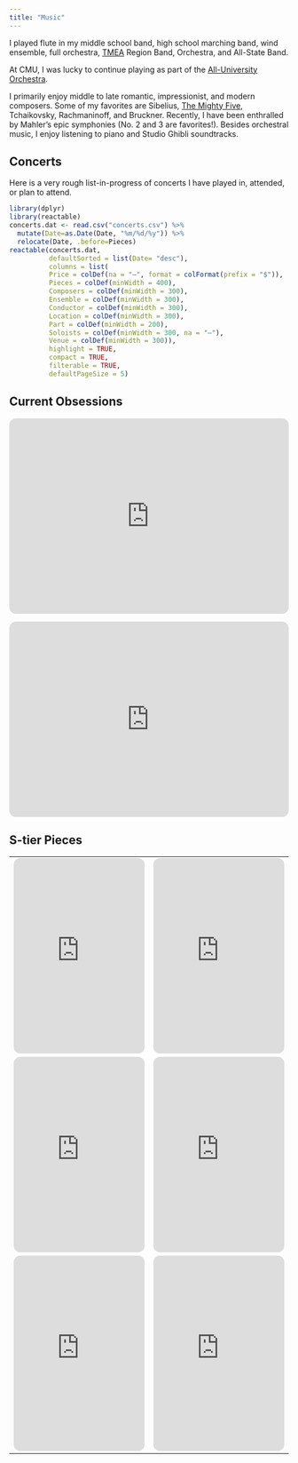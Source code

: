 ```yaml
---
title: "Music"
---
```


I played flute in my middle school band, high school marching band, wind ensemble, full orchestra, <a href=https://www.tmea.org/band/>TMEA</a> Region Band, Orchestra, and All-State Band. 

At CMU, I was lucky to continue playing as part of the <a href=http://alluniversityorchestra.org/>All-University Orchestra</a>. 

I primarily enjoy middle to late romantic, impressionist, and modern composers. Some of my favorites are Sibelius, <a href=https://en.wikipedia.org/wiki/The_Five_(composers)>The Mighty Five</a>, Tchaikovsky, Rachmaninoff, and Bruckner. Recently, I have been enthralled by Mahler's epic symphonies (No. 2 and 3 are favorites!). Besides orchestral music, I enjoy listening to piano and Studio Ghibli soundtracks. 

## Concerts 

Here is a very rough list-in-progress of concerts I have played in, attended, or plan to attend. 
```r
library(dplyr)
library(reactable)
concerts.dat <- read.csv("concerts.csv") %>% 
  mutate(Date=as.Date(Date, "%m/%d/%y")) %>% 
  relocate(Date, .before=Pieces)
reactable(concerts.dat, 
          defaultSorted = list(Date= "desc"), 
          columns = list(
          Price = colDef(na = "–", format = colFormat(prefix = "$")), 
          Pieces = colDef(minWidth = 400), 
          Composers = colDef(minWidth = 300), 
          Ensemble = colDef(minWidth = 300), 
          Conductor = colDef(minWidth = 300), 
          Location = colDef(minWidth = 300), 
          Part = colDef(minWidth = 200), 
          Soloists = colDef(minWidth = 300, na = "–"), 
          Venue = colDef(minWidth = 300)), 
          highlight = TRUE, 
          compact = TRUE, 
          filterable = TRUE, 
          defaultPageSize = 5)
```


## Current Obsessions 

<div>
  <iframe style="border-radius:12px" src="https://open.spotify.com/embed/album/3XOFx2A5iGm3L99jxWPexS?utm_source=generator" width="100%" height="352" frameBorder="0" allowfullscreen="" allow="autoplay; clipboard-write; encrypted-media; fullscreen; picture-in-picture" loading="lazy"></iframe>
</div>

<iframe style="border-radius:12px" src="https://open.spotify.com/embed/album/1AMFO2rMwxrPIYT4ZX4mlB?utm_source=generator" width="100%" height="352" frameBorder="0" allowfullscreen="" allow="autoplay; clipboard-write; encrypted-media; fullscreen; picture-in-picture" loading="lazy"></iframe>

## S-tier Pieces 

<table style="width: 100%;">
  <tr>
    <td>
      <iframe style="border-radius:12px" src="https://open.spotify.com/embed/track/1dpMBUYVpXj1tWLT4eEO7S?utm_source=generator" width="100%" height="352" frameBorder="0" allowfullscreen="" allow="autoplay; clipboard-write; encrypted-media; fullscreen; picture-in-picture" loading="lazy"></iframe>
    </td>
    <td>
      <iframe style="border-radius:12px" src="https://open.spotify.com/embed/album/0v3T6fPnrptRXOrd854hIl?utm_source=generator" width="100%" height="352" frameBorder="0" allowfullscreen="" allow="autoplay; clipboard-write; encrypted-media; fullscreen; picture-in-picture" loading="lazy"></iframe>
    </td>
  </tr>
  <tr>
    <td>
      <iframe style="border-radius:12px" src="https://open.spotify.com/embed/album/1ROWEd9Ni60Rcf3KC9w51h?utm_source=generator" width="100%" height="352" frameBorder="0" allowfullscreen="" allow="autoplay; clipboard-write; encrypted-media; fullscreen; picture-in-picture" loading="lazy"></iframe>
    </td>
    <td>
      <iframe style="border-radius:12px" src="https://open.spotify.com/embed/album/13tToAeuqyGGdSm0XfWg7V?utm_source=generator" width="100%" height="352" frameBorder="0" allowfullscreen="" allow="autoplay; clipboard-write; encrypted-media; fullscreen; picture-in-picture" loading="lazy"></iframe>
    </td>
  </tr>
  <tr>
    <td>
      <iframe style="border-radius:12px" src="https://open.spotify.com/embed/album/6dbXY2pTfsTukuZ1nTGBsd?utm_source=generator" width="100%" height="352" frameBorder="0" allowfullscreen="" allow="autoplay; clipboard-write; encrypted-media; fullscreen; picture-in-picture" loading="lazy"></iframe>
    </td>
    <td>
      <iframe style="border-radius:12px" src="https://open.spotify.com/embed/track/0NwyxchEawg8eL8EO2A1DZ?utm_source=generator" width="100%" height="352" frameBorder="0" allowfullscreen="" allow="autoplay; clipboard-write; encrypted-media; fullscreen; picture-in-picture" loading="lazy"></iframe>
    </td>
  </tr>
</table>





